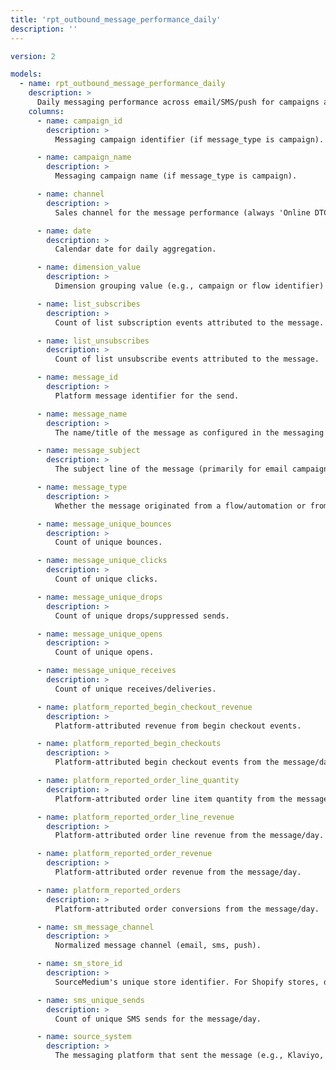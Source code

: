 ```yaml
---
title: 'rpt_outbound_message_performance_daily'
description: ''
---
```


```yaml
version: 2

models:
  - name: rpt_outbound_message_performance_daily
    description: >
      Daily messaging performance across email/SMS/push for campaigns and flows. Grain: One row per (date x message/campaign context). Date field: date. Critical filters: sm_message_channel (email, sms, push); message_type (campaign vs flow). Key joins: none; drill down to message-detail models using (date, message context) filters.
    columns:
      - name: campaign_id
        description: >
          Messaging campaign identifier (if message_type is campaign).

      - name: campaign_name
        description: >
          Messaging campaign name (if message_type is campaign).

      - name: channel
        description: >
          Sales channel for the message performance (always 'Online DTC' for email/SMS/push campaigns). Provides consistency with order-level channel attribution in multi-channel reporting.

      - name: date
        description: >
          Calendar date for daily aggregation.

      - name: dimension_value
        description: >
          Dimension grouping value (e.g., campaign or flow identifier) depending on report mode.

      - name: list_subscribes
        description: >
          Count of list subscription events attributed to the message.

      - name: list_unsubscribes
        description: >
          Count of list unsubscribe events attributed to the message.

      - name: message_id
        description: >
          Platform message identifier for the send.

      - name: message_name
        description: >
          The name/title of the message as configured in the messaging platform. Used to identify specific email templates, SMS messages, or push notifications.

      - name: message_subject
        description: >
          The subject line of the message (primarily for email campaigns). NULL for SMS/push messages that don't have subject lines.

      - name: message_type
        description: >
          Whether the message originated from a flow/automation or from a campaign send.

      - name: message_unique_bounces
        description: >
          Count of unique bounces.

      - name: message_unique_clicks
        description: >
          Count of unique clicks.

      - name: message_unique_drops
        description: >
          Count of unique drops/suppressed sends.

      - name: message_unique_opens
        description: >
          Count of unique opens.

      - name: message_unique_receives
        description: >
          Count of unique receives/deliveries.

      - name: platform_reported_begin_checkout_revenue
        description: >
          Platform-attributed revenue from begin checkout events.

      - name: platform_reported_begin_checkouts
        description: >
          Platform-attributed begin checkout events from the message/day.

      - name: platform_reported_order_line_quantity
        description: >
          Platform-attributed order line item quantity from the message/day.

      - name: platform_reported_order_line_revenue
        description: >
          Platform-attributed order line revenue from the message/day.

      - name: platform_reported_order_revenue
        description: >
          Platform-attributed order revenue from the message/day.

      - name: platform_reported_orders
        description: >
          Platform-attributed order conversions from the message/day.

      - name: sm_message_channel
        description: >
          Normalized message channel (email, sms, push).

      - name: sm_store_id
        description: >
          SourceMedium's unique store identifier. For Shopify stores, derived from the myshopify.com domain; for other platforms (Amazon, TikTok Shop, Walmart.com), uses platform-specific identifiers.

      - name: sms_unique_sends
        description: >
          Count of unique SMS sends for the message/day.

      - name: source_system
        description: >
          The messaging platform that sent the message (e.g., Klaviyo, Postscript, Attentive). Used to segment performance by messaging service provider.

```
